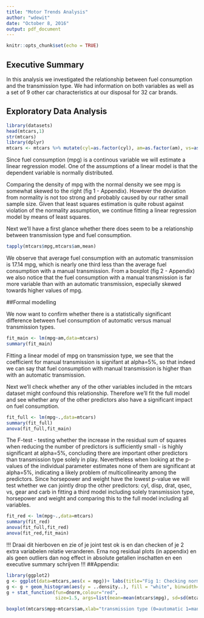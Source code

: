 ```yaml
---
title: "Motor Trends Analysis"
author: "wdewit"
date: "October 8, 2016"
output: pdf_document
---
```


```r
knitr::opts_chunk$set(echo = TRUE)
```

## Executive Summary

In this analysis we investigated the relationship between fuel consumption and the transmission type. 
We had information on both variables as well as a set of 9 other car characteristics at our disposal for 32 car brands. 

## Exploratory Data Analysis

```r
library(datasets)
head(mtcars,1)
str(mtcars)
library(dplyr)
mtcars <- mtcars %>% mutate(cyl=as.factor(cyl), am=as.factor(am), vs=as.factor(vs), gear=as.factor(gear))
```

Since fuel consumption (mpg) is a continous variable we will estimate a linear regression model. One of the assumptions of a linear model is that the dependent variable is normally distributed. 

Comparing the density of mpg with the normal density we see mpg is somewhat skewed to the right (fig 1 - Appendix). However the deviation from normality is not too strong and probably caused by our rather small sample size. Given that least squares estimation is quite robust against violation of the normality assumption, we continue fitting a linear regression model by means of least squares.

Next we'll have a first glance whether there does seem to be a relationship between transmission type and fuel consumption. 

```r
tapply(mtcars$mpg,mtcars$am,mean)
```

We observe that average fuel consumption with an automatic transmission is 17.14 mpg, which is nearly one third less than the average fuel consumption with a manual transmission. From a boxplot (fig 2 - Appendix) we also notice that the fuel consumption with a manual transmission is far more variable than with an automatic transmission, especially skewed towards higher values of mpg. 

##Formal modelling

We now want to confirm whether there is a statistically significant difference between fuel consumption of automatic versus manual transmission types. 

```r
fit_main <- lm(mpg~am,data=mtcars)
summary(fit_main)
```

Fitting a linear model of mpg on transmission type, we see that the coefficient for manual transmission is signifant at alpha=5%, so that indeed we can say that fuel consumption with manual transmission is higher than with an automatic transmission. 

Next we'll check whether any of the other variables included in the mtcars dataset might confound this relationship. Therefore we'll fit the full model and see whether any of the other predictors also have a significant impact on fuel consumption.

```r
fit_full <- lm(mpg~.,data=mtcars)
summary(fit_full)
anova(fit_full,fit_main)
```

The F-test - testing whether the increase in the residual sum of squares when reducing the number of predictors is sufficiently small - is highly significant at alpha=5%, concluding there are important other predictors than transmission type solely in play. Nevertheless when looking at the p-values of the individual parameter estimates none of them are significant at alpha=5%, indicating a likely problem of multicollinearity among the predictors. Since horsepower and weight have the lowest p-value we will test whether we can jointly drop the other predictors: cyl, disp, drat, qsec, vs, gear and carb in fitting a third model including solely transmission type, horsepower and weight and comparing this to the full model including all variables.

```r
fit_red <- lm(mpg~.,data=mtcars)
summary(fit_red)
anova(fit_full,fit_red)
anova(fit_red,fit_main)
```
!!! Draai dit hierboven en zie of je joint test ok is en dan checken of je 2 extra variabelen relatie veranderen. Erna nog residual plots (in appendix) en als geen outliers dan nog effect in absolute getallen inschatten en een executive summary schrijven !!!
##Appendix:

```r
library(ggplot2)
g <- ggplot(data=mtcars,aes(x = mpg))+ labs(title="Fig 1: Checking normality of our dependent variable") 
g <- g + geom_histogram(aes(y = ..density..), fill = "white", binwidth=2, colour = "black")
g + stat_function(fun=dnorm,colour="red", 
                  size=1.5, args=list(mean=mean(mtcars$mpg), sd=sd(mtcars$mpg)))+theme_bw()

```

```r
boxplot(mtcars$mpg~mtcars$am,xlab="transmission type (0=automatic 1=manual)", ylab="fuel consumption (mpg)", main="Fig 2: Comparing distribution of mpg by transmission type")
```
